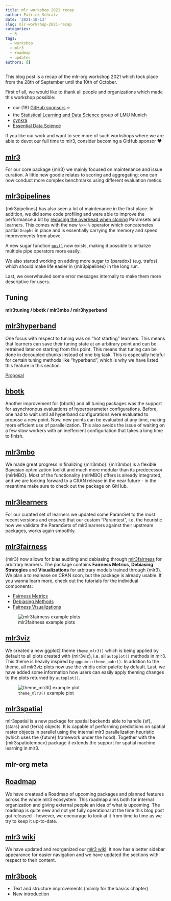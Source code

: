 ```yaml
---
title: mlr workshop 2021 recap
author: Patrick Schratz
date: '2021-10-13'
slug: mlr-workshop-2021-recap
categories:
  - R
tags:
  - workshop
  - mlr3
  - roadmap
  - updates
authors: []
---
```


This blog post is a recap of the mlr-org workshop 2021 which took place from the 28th of September until the 10th of October.

First of all, we would like to thank all people and organizations which made this workshop possible:

- our (19) [GitHub sponsors](https://github.com/sponsors/mlr-org) ⭐️
- the [Statistical Learning and Data Science](https://www.slds.stat.uni-muenchen.de/) group of LMU Munich
- [cynkra](https://cynkra.com/)
- [Essential Data Science](https://www.essentialds.de/)

If you like our work and want to see more of such workshops where we are able to devot our full time to mlr3, consider becoming a GitHub sponsor ❤️

## [mlr3](https://github.com/mlr-org/mlr3)

For our core package {mlr3} we mainly focused on maintenance and issue curation.
A little new goodie relates to scoring and aggregating: one can now conduct more complex benchmarks using different evaluation metics.

## [mlr3pipelines](https://github.com/mlr-org/mlr3pipelines)

{mlr3pipelines} has also seen a lot of maintenance in the first place.
In addition, we did some code profiling and were able to improve the performance a bit by [reducing the overhead when cloning](https://github.com/mlr-org/mlr3pipelines/pull/622) Paramsets and learners.
This comes with the new `%>>!%` operator which concatenetes partial `Graphs` in place and is essentially carrying the memory and speed improvements from above.

A new sugar function [`pos()`](https://mlr3pipelines.mlr-org.com/dev/reference/po.html) now exists, making it possible to initialize multiple pipe operators more easily.

We also started working on adding more sugar to {paradox} (e.g. trafos) which should make life easier in {mlr3pipelines} in the long run.

Last, we overwhauled some error messages internally to make them more descriptive for users.

## Tuning

**mlr3tuning / bbotk / mlr3mbo / mlr3hyperband**

## [mlr3hyperband](https://github.com/mlr-org/mlr3hyperband)

One focus with respect to tuning was on "hot starting" learners.
This means that learners can save their tuning state at an arbitrary point and can be retrained later on starting from this point.
This means that tuning can be done in decoupled chunks instead of one big task.
This is especially helpful for certain tuning methods like "hyperband", which is why we have listed this feature in this section.

[Proposal](https://github.com/mlr-org/mlr3/issues/716)

## [bbotk](https://github.com/mlr-org/bbotk)

Another improvement for {bbotk} and all tuning packages was the support for asynchronous evaluations of hyperparameter configurations.
Before, one had to wait until all hyperband configurations were evaluated to propose a new point.
Now, new points can be evaluated at any time, making more efficient use of parallelization.
This also avoids the issue of waiting on a few slow workers with an ineffecient configuriation that takes a long time to finish.

## [mlr3mbo](https://github.com/mlr-org/mlr3mbo)

We made great progress in finalizing {mlr3mbo}.
{mlr3mbo} is a flexible Bayesian optimization toolkit and much more modular than its predecessor {mlrMBO}.
Most of the functionality {mlrMBO} offers is already integrated, and we are looking forward to a CRAN release in the near future - in the meantime make sure to check out the package on GitHub.

## [mlr3learners](https://github.com/mlr-org/mlr3learners)

For our curated set of learners we updated some ParamSet to the most recent versions and ensured that our custom "Paramtest", i.e. the heuristic how we validate the ParamSets of mlr3learners against their upstream packages, works again smoothly.

## [mlr3fairness](https://github.com/mlr-org/mlr3fairness)

{mlr3} now allows for bias auditing and debiasing through [mlr3fairness](https://github.com/mlr-org/mlr3fairness/) for arbitrary learners.
The package contains **Fairness Metrics**, **Debiasing Strategies** and **Visualizations** for
arbitrary models trained through {mlr3}.
We plan a to realease on CRAN soon, but the package is already usable.
If you wanna learn more, check out the tutorials for the individual components:

- [Fairness Metrics](https://mlr3fairness.mlr-org.com/articles/measures-vignette.html)
- [Debiasing Methods](https://mlr3fairness.mlr-org.com/articles/debiasing-vignette.html)
- [Fairness Visualizations](https://mlr3fairness.mlr-org.com/articles/visualization-vignette.html)

![mlr3fairness example plots](mlr3fairness-example.png)

## [mlr3viz](https://github.com/mlr-org/mlr3viz)

We created a new ggplot2 theme `theme_mlr3()` which is being applied by default to all plots created with {mlr3viz}, i.e. all `autoplot()` methods in mlr3.
This theme is heavily inspired by `ggpubr::theme_pubr()`.
In addition to the theme, all mlr3viz plots now use the viridis color palette by default.
Last, we have added some information how users can easily apply theming changes to the plots returned by `autoplot()`.

![`theme_mlr3()` example plot](theme-mlr3-example.png)

## [mlr3spatial](https://github.com/mlr-org/mlr3spatial)

mlr3spatial is a new package for spatial backends able to handle {sf}, {stars} and {terra} objects.
It is capable of performing predictions on spatial raster objects in parallel using the internal mlr3 parallelization heuristic (which uses the {future} framework under the hood).
Together with the {mlr3spatiotempcv} package it extends the support for spatial machine learning in mlr3.

## mlr-org meta

## [Roadmap](https://github.com/orgs/mlr-org/projects/6)

We have createad a Roadmap of upcoming packages and planned features across the whole mlr3 ecosystem.
This roadmap aims both for internal organization and giving external people an idea of what is upcoming.
The roadmap is quite new and not yet fully operational at the time this blog post got released - however, we encourage to look at it from time to time as we try to keep it up-to-date.


## [mlr3 wiki](https://github.com/mlr-org/mlr3/wiki)

We have updated and reorganized our [mlr3 wiki](https://github.com/mlr-org/mlr3/wiki).
It now has a better sidebar appearance for easier navigation and we have updated the sections with respect to their content.

## [mlr3book](https://mlr3book.mlr-org.com)

- Text and structure improvements (mainly for the basics chapter)
- New introduction
